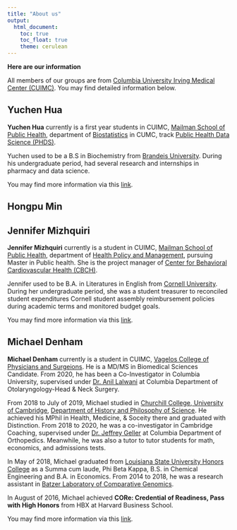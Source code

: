 ```yaml
---
title: "About us"
output:
  html_document:
    toc: true
    toc_float: true
    theme: cerulean
---
```


__Here are our information__

All members of our groups are from [Columbia University Irving Medical Center (CUIMC)](https://www.cuimc.columbia.edu/). 
You may find detailed information below.

## Yuchen Hua ##
__Yuchen Hua__ currently is a first year students in CUIMC, [Mailman School of Public Health](https://www.cuimc.columbia.edu/education/mailman-school-public-health), department of [Biostatistics](https://www.publichealth.columbia.edu/academics/departments/biostatistics) in CUMC, track [Public Health Data Science (PHDS)](https://www.publichealth.columbia.edu/academics/degrees/master-science/public-health-data-science). 

Yuchen used to be a B.S in Biochemistry from [Brandeis University](https://www.brandeis.edu/). During his undergraduate period, had several research and internships in pharmacy and data science.

You may find more information via this [link](Yuchen-Hua.html).


## Hongpu Min ##




## Jennifer Mizhquiri ##
__Jennifer Mizhquiri__ currently is a student in CUIMC, [Mailman School of Public Health](https://www.cuimc.columbia.edu/education/mailman-school-public-health), department of [Health Policy and Management](https://www.publichealth.columbia.edu/academics/departments/health-policy-and-management), pursuing Master in Public health. She is the project manager of [Center for Behavioral Cardiovascular Health (CBCH)](https://www.columbiacardiology.org/research/research-centers-and-programs/center-behavioral-cardiovascular-health). 

Jennifer used to be B.A. in Literatures in English from [Cornell University](https://www.cornell.edu/). During her undergraduate period, she was a student treasurer to reconciled student expenditures Cornell student assembly reimbursement policies
during academic terms and monitored budget goals.

You may find more information via this [link](Jennifer-Mizhquiri.html).

## Michael Denham ##
__Michael Denham__ currently is a student in CUIMC, [Vagelos College of Physicians and Surgeions](https://www.vagelos.columbia.edu/). He is a MD/MS in Biomedical Sciences Candidate. From 2020, he has been a Co-Investigator in Columbia University, supervised under [Dr. Anil Lalwani](https://www.entcolumbia.org/profile/aklalwani) at Columbia Department of Otolaryngology-Head & Neck Surgery.

From 2018 to July of 2019, Michael studied in [Churchill College, University of Cambridge](https://www.chu.cam.ac.uk/), [Department of History and Philosophy of Science](https://www.hps.cam.ac.uk/). He achieved his MPhil in Health, Medicine, & Soceity there and graduated with Distinction. From 2018 to 2020, he was a co-investigator in Cambridge Coaching, supervised under [Dr. Jeffrey Geller](https://doctors.columbia.edu/us/ny/tarrytown/jeffrey-a-geller-md-155-white-plains-road) at Columbia Department of Orthopedics. Meanwhile, he was also a tutor to tutor students for math, economics, and admissions tests. 

In May of 2018, Michael graduated from [Louisiana State University Honors College](http://www.honors.lsu.edu/) as a Summa cum laude, Phi Beta Kappa, B.S. in Chemical Engineering and B.A. in Economics. From 2014 to 2018, he was a research assistant in [Batzer Laboratory of Comparative Genomics](https://biosci-batzerlab.biology.lsu.edu/).

In August of 2016, Michael achieved __CORe: Credential of Readiness, Pass with High Honors__ from HBX at Harvard Business School. 

You may find more information via this [link](Michael-Denham.html).





